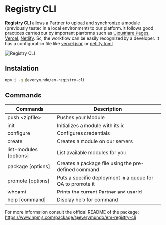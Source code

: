 ---
---


# Registry CLI

<Cards>
  <Card
    title="Install Registry CLI"
    arrow
    href="https://www.npmjs.com/package/@everymundo/em-registry-cli"
  />
</Cards>

**Registry CLI** allows a Partner to upload and synchronize a module (previously tested in a local environment) to our platform. It follows good practices carried out by important platforms such as [Cloudflare Pages](https://pages.cloudflare.com/), [Vercel](https://vercel.com/), [Netlify](https://www.netlify.com/). So, the workflow can be easily recognized by a developer. It has a configuration file like [vercel.json](https://vercel.com/docs/concepts/projects/project-configuration) or [netlify.toml](https://docs.netlify.com/configure-builds/file-based-configuration/)

![Registry CLI](@/assets/images/learning/hero-registry-cli.png)

## Instalation

```sh
npm i -g @everymundo/em-registry-cli
```

## Commands

| Commands                    | Description                                                |
| --------------------------- | ---------------------------------------------------------- |
| push \<zipfile>             | Pushes your Module                              |
| init                        | Initializes a module with its id                           |
| configure                   | Configures credentials                                     |
| create                      | Creates a module on our servers                            |
| list-modules [options]      | List available modules for you                             |
| package [options]           | Creates a package file using the pre-defined command       |
| promote [options]           | Puts a specific deployment in a queue for QA to promote it |
| whoami                      | Prints the current Partner and userId                      |
| help [command]              | Display help for command                                   |

For more information consult the official README of the package: https://www.npmjs.com/package/@everymundo/em-registry-cli
